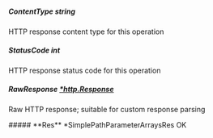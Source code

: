 
##### **ContentType** string
HTTP response content type for this operation

##### **StatusCode** int
HTTP response status code for this operation

##### **RawResponse** [*http.Response](https://pkg.go.dev/net/http#Response)
Raw HTTP response; suitable for custom response parsing

<Collapsible>
    ##### **Res** *SimplePathParameterArraysRes
    OK
    <Collapsible.Break/>
    <SimplePathParameterArraysRes/>
</Collapsible>


